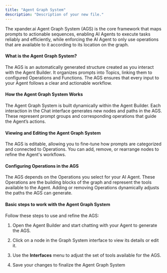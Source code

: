 ```yaml
---
title: "Agent Graph System"
description: "Description of your new file."
---
```


The xpander.ai Agent Graph System (AGS) is the core framework that maps prompts to actionable sequences, enabling AI Agents to execute tasks reliably and efficiently, while enforcing the AI Agent to only use operations that are available to it according to its location on the graph.

#### What is the Agent Graph System?

The AGS is an automatically generated structure created as you interact with the Agent Builder. It organizes prompts into Topics, linking them to configured Operations and Functions. The AGS ensures that every input to your Agent follows a clear and actionable workflow.

#### How the Agent Graph System Works

The Agent Graph System is built dynamically within the Agent Builder. Each interaction in the Chat interface generates new nodes and paths in the AGS. These represent prompt groups and corresponding operations that guide the Agent’s actions.

#### Viewing and Editing the Agent Graph System

The AGS is editable, allowing you to fine-tune how prompts are categorized and connected to Operations. You can add, remove, or rearrange nodes to refine the Agent's workflows.

#### Configuring Operations in the AGS

The AGS depends on the Operations you select for your AI Agent. These Operations are the building blocks of the graph and represent the tools available to the Agent. Adding or removing Operations dynamically adjusts the paths the AGS can generate.

#### Basic steps to work with the Agent Graph System

Follow these steps to use and refine the AGS:

1. Open the Agent Builder and start chatting with your Agent to generate the AGS.

2. Click on a node in the Graph System interface to view its details or edit it.

3. Use the **Interfaces** menu to adjust the set of tools available for the AGS.

4. Save your changes to finalize the Agent Graph System